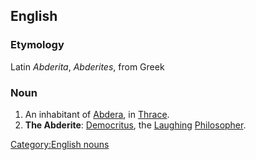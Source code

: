 ==English==

===Etymology===
Latin ''Abderita'', ''Abderites'', from Greek 

===Noun===
{{en-noun-reg}}

# An inhabitant of [[Abdera]], in [[Thrace]].  
# '''The Abderite''': [[Democritus]], the [[Laughing]] [[Philosopher]].

[[Category:English nouns]]